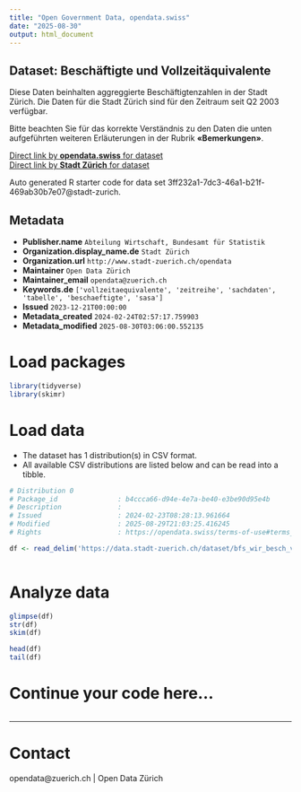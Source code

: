 ```yaml
---
title: "Open Government Data, opendata.swiss"
date: "2025-08-30"
output: html_document
---
```


## Dataset: Beschäftigte und Vollzeitäquivalente


Diese Daten beinhalten aggreggierte Beschäftigtenzahlen in der Stadt Zürich. Die Daten für die Stadt Zürich sind für den Zeitraum seit Q2 2003 verfügbar.

Bitte beachten Sie für das korrekte Verständnis zu den Daten die unten aufgeführten weiteren Erläuterungen in der Rubrik **«Bemerkungen»**.



[Direct link by **opendata.swiss** for dataset](https://opendata.swiss/de/dataset/beschaftigte-und-vollzeitaquivalente-seit-q2-2003)<br>
[Direct link by **Stadt Zürich** for dataset](https://data.stadt-zuerich.ch/dataset/bfs_wir_besch_vzaeq_jahr_od4001)

Auto generated R starter code for data set 3ff232a1-7dc3-46a1-b21f-469ab30b7e07@stadt-zurich.

## Metadata

- **Publisher.name** `Abteilung Wirtschaft, Bundesamt für Statistik`
- **Organization.display_name.de** `Stadt Zürich`
- **Organization.url** `http://www.stadt-zuerich.ch/opendata`
- **Maintainer** `Open Data Zürich`
- **Maintainer_email** `opendata@zuerich.ch`
- **Keywords.de** `['vollzeitaequivalente', 'zeitreihe', 'sachdaten', 'tabelle', 'beschaeftigte', 'sasa']`
- **Issued** `2023-12-21T00:00:00`
- **Metadata_created** `2024-02-24T02:57:17.759903`
- **Metadata_modified** `2025-08-30T03:06:00.552135`


# Load packages

```r

library(tidyverse)
library(skimr)

```

# Load data

-   The dataset has 1 distribution(s) in CSV format.
-   All available CSV distributions are listed below and can be read into a tibble.

```r

# Distribution 0
# Package_id               : b4ccca66-d94e-4e7a-be40-e3be90d95e4b
# Description              : 
# Issued                   : 2024-02-23T08:28:13.961664
# Modified                 : 2025-08-29T21:03:25.416245
# Rights                   : https://opendata.swiss/terms-of-use#terms_open

df <- read_delim('https://data.stadt-zuerich.ch/dataset/bfs_wir_besch_vzaeq_jahr_od4001/download/WIR400OD4001.csv')



```

# Analyze data

```r

glimpse(df)
str(df)
skim(df)

head(df)
tail(df)

```

# Continue your code here...

```r

```

------------------------------------------------------------------------

# Contact

opendata@zuerich.ch | Open Data Zürich

